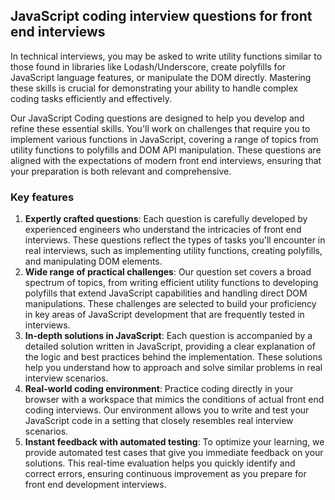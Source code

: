 ## JavaScript coding interview questions for front end interviews

In technical interviews, you may be asked to write utility functions similar to those found in libraries like Lodash/Underscore, create polyfills for JavaScript language features, or manipulate the DOM directly. Mastering these skills is crucial for demonstrating your ability to handle complex coding tasks efficiently and effectively.

Our JavaScript Coding questions are designed to help you develop and refine these essential skills. You'll work on challenges that require you to implement various functions in JavaScript, covering a range of topics from utility functions to polyfills and DOM API manipulation. These questions are aligned with the expectations of modern front end interviews, ensuring that your preparation is both relevant and comprehensive.

### Key features

1. **Expertly crafted questions**: Each question is carefully developed by experienced engineers who understand the intricacies of front end interviews. These questions reflect the types of tasks you'll encounter in real interviews, such as implementing utility functions, creating polyfills, and manipulating DOM elements.
2. **Wide range of practical challenges**: Our question set covers a broad spectrum of topics, from writing efficient utility functions to developing polyfills that extend JavaScript capabilities and handling direct DOM manipulations. These challenges are selected to build your proficiency in key areas of JavaScript development that are frequently tested in interviews.
3. **In-depth solutions in JavaScript**: Each question is accompanied by a detailed solution written in JavaScript, providing a clear explanation of the logic and best practices behind the implementation. These solutions help you understand how to approach and solve similar problems in real interview scenarios.
4. **Real-world coding environment**: Practice coding directly in your browser with a workspace that mimics the conditions of actual front end coding interviews. Our environment allows you to write and test your JavaScript code in a setting that closely resembles real interview scenarios.
5. **Instant feedback with automated testing**: To optimize your learning, we provide automated test cases that give you immediate feedback on your solutions. This real-time evaluation helps you quickly identify and correct errors, ensuring continuous improvement as you prepare for front end development interviews.
